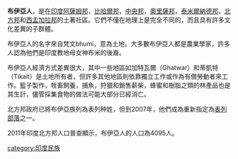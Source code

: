 '''布伊亞人'''，是在[[印度|印度]][[阿薩姆邦|阿薩姆邦]]，[[比哈爾邦|比哈爾邦]]，[[中央邦|中央邦]]，[[奧里薩邦|奧里薩邦]]，[[泰米爾納德邦|泰米爾納德邦]]，[[北方邦|北方邦]]和[[西孟加拉邦|西孟加拉邦]]的土著社區。它們不僅在地理上是完全不同的，而且具有許多文化差異的子群體。

布伊亞人的名字來自梵文bhumi，意為土地。大多數布伊亞人都是農業學家，許多人認為他們是印度教地母女神布米的後裔。

布伊亞人經濟方式差異很大，其中一些地區如加特瓦爾（Ghatwar）和蒂凱特（Tikait）是土地所有者，但許多其他地區則依靠獨立工作或作為有償勞動者來工作。籃子製作，牲畜飼養，捕魚，狩獵和銷售薪柴，蜂蜜和樹脂之類的林產品也是其生計，儘管採集食物的做法可能大部分已經消亡。

北方邦政府已將布伊亞族列為表列种姓，但到2007年，他們成為重新指定為[[表列部落|表列部落]]之一。

2011年印度北方邦人口普查顯示，布伊亞人的人口為4095人。

[[category:印度民族|category:印度民族]]